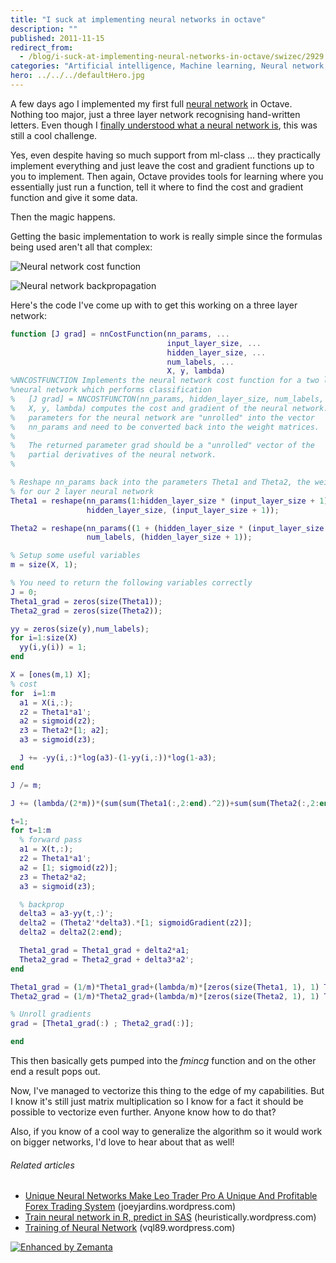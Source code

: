 ```yaml
---
title: "I suck at implementing neural networks in octave"
description: ""
published: 2011-11-15
redirect_from:
  - /blog/i-suck-at-implementing-neural-networks-in-octave/swizec/2929
categories: "Artificial intelligence, Machine learning, Neural network, Octave, Uncategorized"
hero: ../../../defaultHero.jpg
---
```


A few days ago I implemented my first full [neural network](http://en.wikipedia.org/wiki/Neural_network "Neural network") in Octave. Nothing too major, just a three layer network recognising hand-written letters. Even though I [finally understood what a neural network is](http://swizec.com/blog/i-think-i-finally-understand-what-a-neural-network-is/swizec/2891 "I think I finally understand what a neural network is"), this was still a cool challenge.

Yes, even despite having so much support from ml-class ... they practically implement everything and just leave the cost and gradient functions up to you to implement. Then again, Octave provides tools for learning where you essentially just run a function, tell it where to find the cost and gradient function and give it some data.

Then the magic happens.

Getting the basic implementation to work is really simple since the formulas being used aren't all that complex:

![Neural network cost function](https://swizec.com/wp-content/uploads/2011/11/Screen-Shot-2011-11-16-at-1.07.26-AM.png "Neural network cost function")

![Neural network backpropagation](https://swizec.com/wp-content/uploads/2011/11/Screen-Shot-2011-11-16-at-1.08.17-AM.png "Neural network backpropagation")

Here's the code I've come up with to get this working on a three layer network:

```matlab
function [J grad] = nnCostFunction(nn_params, ...
                                   input_layer_size, ...
                                   hidden_layer_size, ...
                                   num_labels, ...
                                   X, y, lambda)
%NNCOSTFUNCTION Implements the neural network cost function for a two layer
%neural network which performs classification
%   [J grad] = NNCOSTFUNCTON(nn_params, hidden_layer_size, num_labels, ...
%   X, y, lambda) computes the cost and gradient of the neural network. The
%   parameters for the neural network are "unrolled" into the vector
%   nn_params and need to be converted back into the weight matrices.
%
%   The returned parameter grad should be a "unrolled" vector of the
%   partial derivatives of the neural network.
%

% Reshape nn_params back into the parameters Theta1 and Theta2, the weight matrices
% for our 2 layer neural network
Theta1 = reshape(nn_params(1:hidden_layer_size * (input_layer_size + 1)), ...
                 hidden_layer_size, (input_layer_size + 1));

Theta2 = reshape(nn_params((1 + (hidden_layer_size * (input_layer_size + 1))):end), ...
                 num_labels, (hidden_layer_size + 1));

% Setup some useful variables
m = size(X, 1);

% You need to return the following variables correctly
J = 0;
Theta1_grad = zeros(size(Theta1));
Theta2_grad = zeros(size(Theta2));

yy = zeros(size(y),num_labels);
for i=1:size(X)
  yy(i,y(i)) = 1;
end

X = [ones(m,1) X];
% cost
for  i=1:m
  a1 = X(i,:);
  z2 = Theta1*a1';
  a2 = sigmoid(z2);
  z3 = Theta2*[1; a2];
  a3 = sigmoid(z3);

  J += -yy(i,:)*log(a3)-(1-yy(i,:))*log(1-a3);
end

J /= m;

J += (lambda/(2*m))*(sum(sum(Theta1(:,2:end).^2))+sum(sum(Theta2(:,2:end).^2)));

t=1;
for t=1:m
  % forward pass
  a1 = X(t,:);
  z2 = Theta1*a1';
  a2 = [1; sigmoid(z2)];
  z3 = Theta2*a2;
  a3 = sigmoid(z3);

  % backprop
  delta3 = a3-yy(t,:)';
  delta2 = (Theta2'*delta3).*[1; sigmoidGradient(z2)];
  delta2 = delta2(2:end);

  Theta1_grad = Theta1_grad + delta2*a1;
  Theta2_grad = Theta2_grad + delta3*a2';
end

Theta1_grad = (1/m)*Theta1_grad+(lambda/m)*[zeros(size(Theta1, 1), 1) Theta1(:,2:end)];
Theta2_grad = (1/m)*Theta2_grad+(lambda/m)*[zeros(size(Theta2, 1), 1) Theta2(:,2:end)];

% Unroll gradients
grad = [Theta1_grad(:) ; Theta2_grad(:)];

end
```

This then basically gets pumped into the _fmincg_ function and on the other end a result pops out.

Now, I've managed to vectorize this thing to the edge of my capabilities. But I know it's still just matrix multiplication so I know for a fact it should be possible to vectorize even further. Anyone know how to do that?

Also, if you know of a cool way to generalize the algorithm so it would work on bigger networks, I'd love to hear about that as well!

###### Related articles

- [Unique Neural Networks Make Leo Trader Pro A Unique And Profitable Forex Trading System](http://joeyjardins.wordpress.com/2011/10/22/unique-neural-networks-make-leo-trader-pro-a-unique-and-profitable-forex-trading-system/) (joeyjardins.wordpress.com)
- [Train neural network in R, predict in SAS](http://heuristically.wordpress.com/2011/11/11/train-neural-network-in-r-predict-in-sas/) (heuristically.wordpress.com)
- [Training of Neural Network](http://vql89.wordpress.com/2011/10/26/training-of-neural-network/) (vql89.wordpress.com)

[![Enhanced by Zemanta](https://img.zemanta.com/zemified_e.png?x-id=2cd7a0e7-5dea-4e23-8cd7-086d494a8ef1)](http://www.zemanta.com/ "Enhanced by Zemanta")
